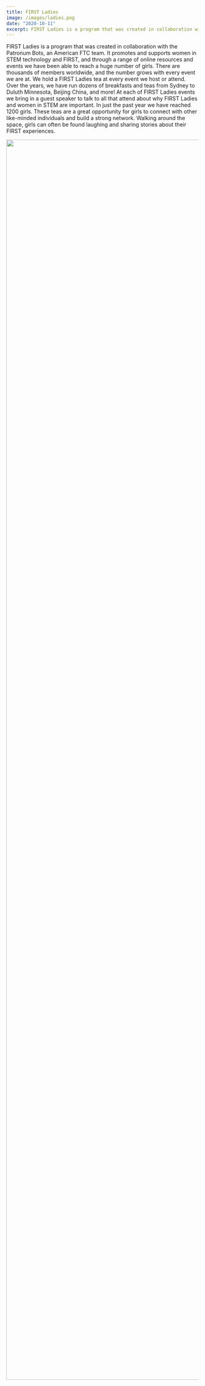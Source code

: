 ```yaml
---
title: FIRST Ladies
image: /images/ladies.png
date: "2020-10-11"
excerpt: FIRST Ladies is a program that was created in collaboration with the Patronum Bots, an American FTC team. It promotes and supports women in STEM te...
---
```


FIRST Ladies is a program that was created in collaboration with the Patronum Bots, an American FTC team. It promotes and supports women in STEM technology and FIRST, and through a range of online resources and events we have been able to reach a huge number of girls. There are thousands of members worldwide, and the number grows with every event we are at.
We hold a FIRST Ladies tea at every event we host or attend. Over the years, we have run dozens of breakfasts and teas from Sydney to Duluth Minnesota, Beijing China, and more!
At each of FIRST Ladies events we bring in a guest speaker to talk to all that attend about why FIRST Ladies and women in STEM are important.
In just the past year we have reached 1200 girls. These teas are a great opportunity for girls to connect with other like-minded individuals and build a strong network. Walking around the space, girls can often be found laughing and sharing stories about their FIRST experiences.

<Image
  src="/images/data/outreach/firstladiestalk.jpg"
  height="3240"
  width="5760"
  layout="responsive"
/>
